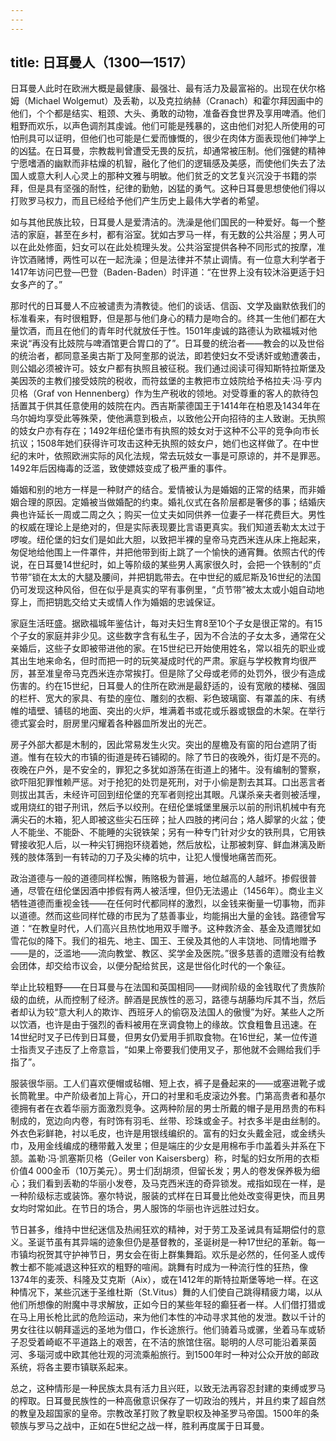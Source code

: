 ```yaml
---
---
---
```

title: 日耳曼人（1300—1517）
---




日耳曼人此时在欧洲大概是最健康、最强壮、最有活力及最富裕的。出现在伏尔格姆（Michael Wolgemut）及丢勒，以及克拉纳赫（Cranach）和霍尔拜因画中的他们，个个都是结实、粗颈、大头、勇敢的动物，准备吞食世界及享用啤酒。他们粗野而欢乐，以声色调剂其虔诚。他们可能是残暴的，这由他们对犯人所使用的可怕刑具可以证明，但他们也可能是仁爱而慷慨的，很少在肉体方面表现他们神学上的凶猛。在日耳曼，宗教裁判曾遭受无畏的反抗，却通常被压制。他们强健的精神宁愿嗜酒的幽默而非枯燥的机智，融化了他们的逻辑感及美感，而使他们失去了法国人或意大利人心灵上的那种文雅与明敏。他们贫乏的文艺复兴沉没于书籍的崇拜，但是具有坚强的耐性，纪律的勤勉，凶猛的勇气。这种日耳曼思想使他们得以打败罗马权力，而且已经给予他们产生历史上最伟大学者的希望。

如与其他民族比较，日耳曼人是爱清洁的。洗澡是他们国民的一种爱好。每一个整洁的家庭，甚至在乡村，都有浴室。犹如古罗马一样，有无数的公共浴屋；男人可以在此处修面，妇女可以在此处梳理头发。公共浴室提供各种不同形式的按摩，准许饮酒赌博，两性可以在一起洗澡；但是法律并不禁止调情。有一位意大利学者于1417年访问巴登—巴登（Baden-Baden）时评道：“在世界上没有较沐浴更适于妇女多产的了。”

那时代的日耳曼人不应被谴责为清教徒。他们的谈话、信函、文学及幽默依我们的标准看来，有时很粗野，但是那与他们身心的精力是吻合的。终其一生他们都在大量饮酒，而且在他们的青年时代就放任于性。1501年虔诚的路德认为欧福城对他来说“再没有比妓院与啤酒馆更合胃口的了”。日耳曼的统治者——教会的以及世俗的统治者，都同意圣奥古斯丁及阿奎那的说法，即若使妇女不受诱奸或勉遭袭击，则公娼必须被许可。妓女户都有执照且被征税。我们通过阅读可得知斯特拉斯堡及美因茨的主教们接受妓院的税收，而符兹堡的主教把市立妓院给予格拉夫·冯·亨内贝格（Graf von Hennenberg）作为生产税收的领地。对受尊重的客人的款待包括置其于供其任意使用的妓院在内。西吉斯蒙德国王于1414年在柏恩及1434年在乌尔姆均享受此等殊荣，使他满意到极点，以致他公开向招待的主人致谢。无执照的妓女户亦有存在；1492年纽伦堡市有执照的妓女对于这种不公平的竞争向市长抗议；1508年她们获得许可攻击这种无执照的妓女户，她们也这样做了。在中世纪的末叶，依照欧洲实际的风化法规，常去玩妓女一事是可原谅的，并不是罪恶。1492年后因梅毒的泛滥，致使嫖妓变成了极严重的事件。

婚姻和别的地方一样是一种财产的结合。爱情被认为是婚姻的正常的结果，而非婚姻合理的原因。定婚被当做婚配的约束。婚礼仪式在各阶层都是奢侈的事；结婚庆典也许延长一周或二周之久；购买一位丈夫如同供养一位妻子一样花费巨大。男性的权威在理论上是绝对的，但是实际表现要比言语更真实。我们知道丢勒太太过于啰唆。纽伦堡的妇女们是如此大胆，以致把半裸的皇帝马克西米连从床上拖起来，匆促地给他围上一件罩件，并把他带到街上跳了一个愉快的通宵舞。依照古代的传说，在日耳曼14世纪时，如上等阶级的某些男人离家很久时，会把一个铁制的“贞节带”锁在太太的大腿及腰间，并把钥匙带去。在中世纪的威尼斯及16世纪的法国仍可发现这种风俗，但在似乎是真实的罕有事例里，“贞节带”被太太或小姐自动地穿上，而把钥匙交给丈夫或情人作为婚姻的忠诚保证。

家庭生活旺盛。据欧福城年鉴估计，每对夫妇生育8至10个子女是很正常的。有15个子女的家庭并非少见。这些数字含有私生子，因为不合法的子女太多，通常在父亲婚后，这些子女即被带进他的家。在15世纪已开始使用姓名，常以祖先的职业或其出生地来命名，但时而把一时的玩笑凝成时代的严肃。家庭与学校教育均很严厉，甚至准皇帝马克西米连亦常挨打。但是除了父母或老师的处罚外，很少有造成伤害的。约在15世纪，日耳曼人的住所在欧洲是最舒适的，设有宽敞的楼梯、强固的栏杆、宽大的家具、有垫的座位、雕刻的衣橱、彩色玻璃窗、有罩盖的床、有绣帷的墙壁、铺毯的地面、突出的火炉，堆满着书或花或乐器或银盘的木架。在举行德式宴会时，厨房里闪耀着各种器皿所发出的光芒。

房子外部大都是木制的，因此常易发生火灾。突出的屋檐及有窗的阳台遮阴了街道。惟有在较大的市镇的街道是砖石铺砌的。除了节日的夜晚外，街灯是不亮的。夜晚在户外，是不安全的，罪犯之多犹如游荡在街道上的猪牛。没有编制的警察，欲吓阻犯罪惟赖严惩。对于抢犯的处罚是死刑，对于小偷是割去其耳。口出恶言者则拔出其舌，未经许可回到纽伦堡的充军者则挖出其眼。凡谋杀亲夫者则被活埋，或用烧红的钳子刑讯，然后予以绞刑。在纽伦堡城堡里展示以前的刑讯机械中有充满尖石的木箱，犯人即被这些尖石压碎；扯人四肢的拷问台；烙人脚掌的火盆；使人不能坐、不能卧、不能睡的尖锐铁架；另有一种专门针对少女的铁刑具，它用铁臂接收犯人后，以一种尖钉拥抱环绕着她，然后放松，让那被刺穿、鲜血淋漓及断残的肢体落到一有转动的刀子及尖棒的坑中，让犯人慢慢地痛苦而死。

政治道德与一般的道德同样松懈，贿赂极为普遍，地位越高的人越坏。掺假很普通，尽管在纽伦堡因酒中掺假有两人被活埋，但仍无法遏止（1456年）。商业主义牺牲道德而重视金钱——在任何时代都同样的激烈，以金钱来衡量一切事物，而非以道德。然而这些同样忙碌的市民为了慈善事业，均能捐出大量的金钱。路德曾写道：“在教皇时代，人们高兴且热忱地用双手赠予。这种救济金、基金及遗赠犹如雪花似的降下。我们的祖先、地主、国王、王侯及其他的人丰饶地、同情地赠予——是的，泛滥地——流向教堂、教区、奖学金及医院。”很多慈善的遗赠没有给教会团体，却交给市议会，以便分配给贫民，这是世俗化时代的一个象征。

举止比较粗野——在日耳曼与在法国和英国相同——财阀阶级的金钱取代了贵族阶级的血统，从而控制了经济。醉酒是民族性的恶习，路德与胡藤均斥其不当，然后者却认为较“意大利人的欺诈、西班牙人的偷窃及法国人的傲慢”为好。某些人之所以饮酒，也许是由于强烈的香料被用在烹调食物上的缘故。饮食粗鲁且迅速。在14世纪时叉子已传到日耳曼，但男女仍爱用手抓取食物。在16世纪，某一位传道士指责叉子违反了上帝意旨，“如果上帝要我们使用叉子，那他就不会赐给我们手指了”。

服装很华丽。工人们喜欢便帽或毡帽、短上衣，裤子是叠起来的——或塞进靴子或长筒靴里。中产阶级者加上背心，开口的衬里和毛皮滚边外套。门第高贵者和基尔德拥有者在衣着华丽方面激烈竞争。这两种阶层的男士所戴的帽子是用昂贵的布料制成的，宽边向内卷，有时饰有羽毛、丝带、珍珠或金子。衬衣多半是由丝制的。外衣色彩鲜艳，衬以毛皮，也许是用银线编织的。富有的妇女头戴金冠，或金绣头巾，及用金线编成的穗带戴入发里；但是端庄的少女是用棉布手巾盖着头并系在下颔。盖勒·冯·凯塞斯贝格（Geiler von Kaisersberg）称，时髦的妇女所用的衣柜价值4 000金币（10万美元）。男士们刮胡须，但留长发；男人的卷发保养极为细心；我们看到丢勒的华丽小发卷，及马克西米连的奇异锁发。戒指如现在一样，是一种阶级标志或装饰。塞尔特说，服装的式样在日耳曼比他处改变得更快，而且男女均时常如此。在节日的场合，男人服饰的华丽也许远胜过妇女。

节日甚多，维持中世纪迷信及热闹狂欢的精神，对于劳工及圣诫具有延期偿付的意义。圣诞节虽有其异端的迹象但仍是基督教的，圣诞树是一种17世纪的革新。每一市镇均祝贺其守护神节日，男女会在街上群集舞蹈。欢乐是必然的，任何圣人或传教士都不能减退这种狂欢的粗野的喧闹。跳舞有时成为一种流行性的狂热，像1374年的麦茨、科隆及艾克斯（Aix），或在1412年的斯特拉斯堡等地一样。在这种情况下，某些沉迷于圣维杜斯（St.Vitus）舞的人们使自己跳得精疲力竭，以从他们所想像的附魔中寻求解放，正如今日的某些年轻的癫狂者一样。人们借打猎或在马上用长枪比武的危险运动，来为他们本性的冲动寻求其他的发泄。数以千计的男女往往以朝拜遥远的圣地为借口，作长途旅行。他们骑着马或骡，坐着马车或轿子忍受着崎岖不平道路上的艰苦，在不洁的旅馆住宿。聪明的人尽可能沿着莱茵河、多瑙河或中欧其他壮观的河流乘船旅行。到1500年时一种对公众开放的邮政系统，将各主要市镇联系起来。

总之，这种情形是一种民族太具有活力且兴旺，以致无法再容忍封建的束缚或罗马的榨取。日耳曼民族性的一种高傲意识保存了一切政治的残片，并且约束了超自然的教皇及超国家的皇帝。宗教改革打败了教皇职权及神圣罗马帝国。1500年的条顿族与罗马之战中，正如在5世纪之战一样，胜利再度属于日耳曼。
